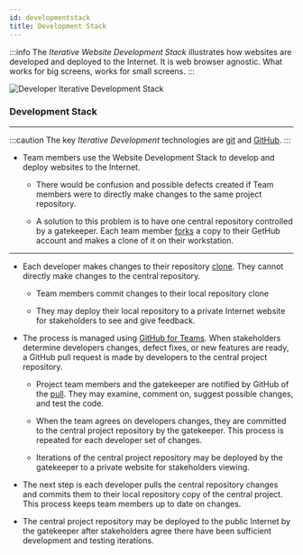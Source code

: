 ```yaml
---
id: developmentstack
title: Development Stack
---
```


:::info
The _Iterative Website Development Stack_ illustrates how websites are developed and deployed to the Internet. It is web browser agnostic. What works for big screens, works for small screens.
:::

![Developer Iterative Development Stack](/img/webdevstack.png)

### Development Stack

---

:::caution
The key _Iterative Development_ technologies are [git](glossary#git) and [GitHub](glossary#github).
:::

- Team members use the Website Development Stack to develop and deploy websites to the Internet. 

	- There would be confusion and possible defects created if Team members were to directly make changes to the same project repository.  

	- A solution to this problem is to have one central repository controlled by a gatekeeper. Each team member [forks](glossary#fork) a copy to their GetHub account and makes a clone of it on their workstation.

---

- Each developer makes changes to their repository [clone](glossary#clone). They cannot directly make changes to the central repository.

	- Team members commit changes to their local repository clone

	- They may deploy their local repository to a private Internet website for stakeholders to see and give feedback.

- The process is managed using [GitHub for Teams](https://github.com/team). When stakeholders determine developers changes, defect fixes, or new features are ready, a GitHub pull request is made by developers to the central project repository. 

	- Project team members and the gatekeeper are notified by GitHub of the [pull](glossary#pull-request). They may examine, comment on, suggest possible changes, and test the code. 

	- When the team agrees on developers changes, they are committed to the central project repository by the gatekeeper. This process is repeated for each developer set of changes. 

	- Iterations of the central project repository may be deployed by the gatekeeper to a private website for stakeholders viewing.

- The next step is each developer pulls the central repository changes and commits them to their local repository copy of the central project. This process keeps team members up to date on changes.

- The central project repository may be deployed to the public Internet by the gatekeeper after stakeholders agree there have been sufficient development and testing iterations.
